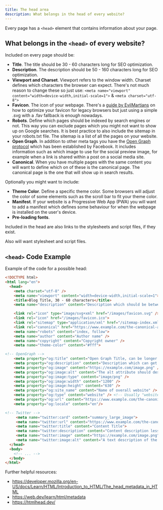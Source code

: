 ```yaml
---
title: The head area
description: What belongs in the head of every website?
---
```


Every page has a `<head>` element that contains information about your page.

## What belongs in the `<head>` of every website?

Included on every page should be:
- **Title**. The title should be 30 - 60 characters long for SEO optimization.
- **Description**. The description should be 50 - 160 characters long for SEO optimization.
- **Viewport and Charset**. Viewport refers to the window width. Charset defines which characters the browser can expect. There's not much reason to change these so just use: `<meta name="viewport" content="width=device-width,initial-scale=1">` & `<meta charset="utf-8">`
- **Favicon**. The icon of your webpage. There's a [guide by EvilMartians](https://evilmartians.com/chronicles/how-to-favicon-in-2021-six-files-that-fit-most-needs) on how to optimize your favicon for legacy browsers but just using a simple .svg with a .fav fallback is enough nowadays.
- **Robots**. Define which pages should be indexed by search engines or not. This way you can exclude pages which you might not want to show up on Google searches. It is best practice to also include the sitemap in your robots.txt file. The sitemap is a list of all the pages on your website.
- **Open Graph**. In addition to other meta tags you have the [Open Graph protocol](https://ogp.me/) which has been established by Facebook. It includes information such as which image to use for the social preview image, for example when a link is shared within a post on a social media site.
- **Canonical**. When you have multiple pages with the same content you will want to define which on of these is the canonical page. The canonical page is the one that will show up in search results.

Optionally you might want to include:
- **Theme Color**. Define a specific theme color. Some browsers will adjust the color of some elements such as the scroll bar to fit your theme color.
- **Manifest**. If your website is a Progressive Web App (PWA) you will want to add a manifest which defines some behaviour for when the webpage is installed on the user's device.
- **Pre-loading fonts**. 

Included in the head are also links to the stylesheets and script files, if they exist.

Also will want stylesheet and script files.

## `<head>` Code Example

Example of the code for a possible head:

```html
<!DOCTYPE html>
<html lang="en">
  <head>
    <meta charset="utf-8" />
    <meta name="viewport" content="width=device-width,initial-scale=1">
    <title>Blog Title, 30 - 60 characters</title>
    <meta name="description" content="Description which should be between 50 - 160 characters." />

    <link rel="icon" type="image/svg+xml" href="/images/favicon.svg" />
    <link rel="icon" href="/images/favicon.ico">
    <link rel="sitemap" type="application/xml" href="/sitemap-index.xml">
    <link rel="canonical" href="https://www.example.com/the-canonical-adress">
    <meta name="robots" content="index, follow">
    <meta name="author" content="Author name" />
    <meta name="copyright" content="Copyright owner" />
    <meta name="theme-color" content="#fff">

<!-- OpenGraph -->
    <meta property="og:title" content="Open Graph Title, can be longer than the other title" />
    <meta property="og:description" content="Description which can get shown when shared on social media platforms." />
    <meta property="og:image" content="https://example.com/image.png" />
    <meta property="og:image:alt" content="The alt attribute should describe the image in situations where the image can't be seen" />
    <meta property="og:image:type" content="image/png" />
    <meta property="og:image:width" content="1200" />
    <meta property="og:image:height" content="630" />
    <meta property="og:site_name" content="Name of overall website" />
    <meta property="og:type" content="website" /> <!-- Usually "website" or "article" -->
    <meta property="og:url" content="https://www.example.com/the-canonical-adress" />
    <meta property="og:locale" content="en"/>

<!-- Twitter -->
     <meta name="twitter:card" content="summary_large_image">
     <meta name="twitter:url" content="https://www.example.com/the-canonical-adress">
     <meta name="twitter:title" content="Content Title">
     <meta name="twitter:description" content="Content description less than 200 characters">
     <meta name="twitter:image" content="https://example.com/image.png">
     <meta name="twitter:image:alt" content="A text description of the image. Maximum 420 characters.">
  </head>
  <body>
    <!-- ... -->
  </body>
</html>
```

Further helpful resources:
- https://developer.mozilla.org/en-US/docs/Learn/HTML/Introduction_to_HTML/The_head_metadata_in_HTML
- https://web.dev/learn/html/metadata
- https://htmlhead.dev/